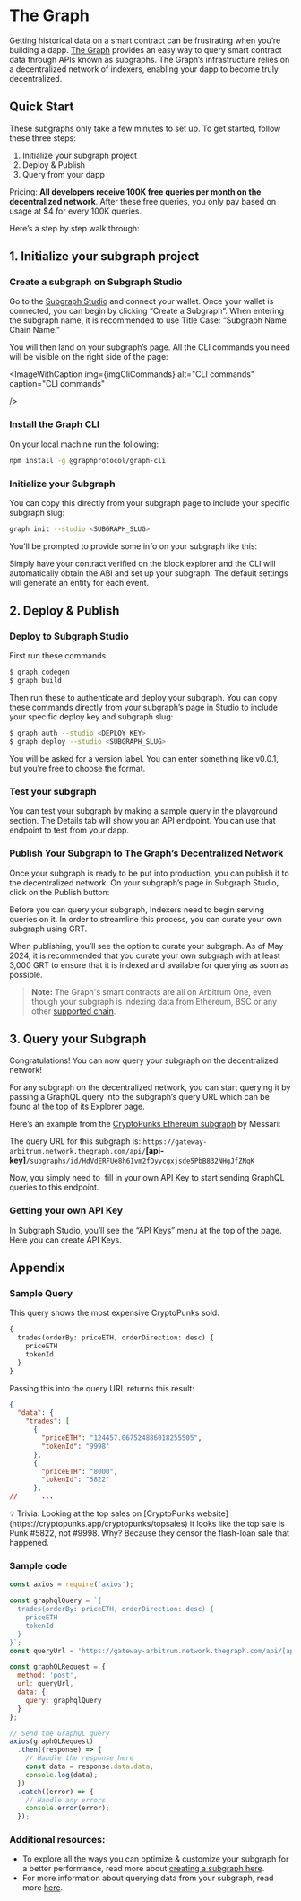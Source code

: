 

# The Graph

Getting historical data on a smart contract can be frustrating when you’re
building a dapp. [The Graph](https://thegraph.com/) provides an easy way to
query smart contract data through APIs known as subgraphs. The Graph’s
infrastructure relies on a decentralized network of indexers, enabling your dapp
to become truly decentralized.

## Quick Start

These subgraphs only take a few minutes to set up. To get started, follow these
three steps:

1. Initialize your subgraph project
2. Deploy & Publish
3. Query from your dapp

Pricing: **All developers receive 100K free queries per month on the
decentralized network**. After these free queries, you only pay based on usage
at $4 for every 100K queries.

Here’s a step by step walk through:

## 1. Initialize your subgraph project

### Create a subgraph on Subgraph Studio⁠

Go to the [Subgraph Studio](https://thegraph.com/studio/) and connect your
wallet. Once your wallet is connected, you can begin by clicking “Create a
Subgraph”. When entering the subgraph name, it is recommended to use Title Case:
“Subgraph Name Chain Name.”

<ImageWithCaption img={imgCreateSubgraph} alt="Create a Subgraph" caption="Create a Subgraph" />

You will then land on your subgraph’s page. All the CLI commands you need will
be visible on the right side of the page:

<ImageWithCaption
  img={imgCliCommands}
  alt="CLI commands"
  caption="CLI commands"

/>

### Install the Graph CLI⁠

On your local machine run the following:

```bash copy
npm install -g @graphprotocol/graph-cli
```

### Initialize your Subgraph⁠

You can copy this directly from your subgraph page to include your specific
subgraph slug:

```bash copy
graph init --studio <SUBGRAPH_SLUG>
```

You’ll be prompted to provide some info on your subgraph like this:

<ImageWithCaption img={imgCliSample} alt="CLI sample" caption="CLI" />

Simply have your contract verified on the block explorer and the CLI will
automatically obtain the ABI and set up your subgraph. The default settings will
generate an entity for each event.

## 2. Deploy & Publish

### Deploy to Subgraph Studio⁠

First run these commands:

```bash copy
$ graph codegen
$ graph build
```

Then run these to authenticate and deploy your subgraph. You can copy these
commands directly from your subgraph’s page in Studio to include your specific
deploy key and subgraph slug:

```bash copy
$ graph auth --studio <DEPLOY_KEY>
$ graph deploy --studio <SUBGRAPH_SLUG>
```

You will be asked for a version label. You can enter something like v0.0.1, but
you’re free to choose the format.

### Test your subgraph⁠

You can test your subgraph by making a sample query in the playground section.
The Details tab will show you an API endpoint. You can use that endpoint to test
from your dapp.

<ImageWithCaption img={imgPlayground} alt="Playground" caption="Run your graphql query in Studio" />

### Publish Your Subgraph to The Graph’s Decentralized Network

Once your subgraph is ready to be put into production, you can publish it to the
decentralized network. On your subgraph’s page in Subgraph Studio, click on the
Publish button:

<ImageWithCaption img={imgPublishButton} alt="Publish button" caption="Click Publish" />

Before you can query your subgraph, Indexers need to begin serving queries on
it. In order to streamline this process, you can curate your own subgraph using
GRT.

When publishing, you’ll see the option to curate your subgraph. As of May 2024,
it is recommended that you curate your own subgraph with at least 3,000 GRT to
ensure that it is indexed and available for querying as soon as possible.

<ImageWithCaption img={imgPublishScreen} alt="Publish screen" caption="Publish Screen" />

> **Note:** The Graph's smart contracts are all on Arbitrum One, even though
> your subgraph is indexing data from Ethereum, BSC or any other
> [supported chain](https://thegraph.com/docs/en/developing/supported-networks/).

## 3. Query your Subgraph

Congratulations! You can now query your subgraph on the decentralized network!

For any subgraph on the decentralized network, you can start querying it by
passing a GraphQL query into the subgraph’s query URL which can be found at the
top of its Explorer page.

Here’s an example from the
[CryptoPunks Ethereum subgraph](https://thegraph.com/explorer/subgraphs/HdVdERFUe8h61vm2fDyycHgxjsde5PbB832NHgJfZNqK)
by Messari:

<ImageWithCaption img={imgQueryUrl} alt="Query URL" caption="Query URL" />

The query URL for this subgraph is:
`https://gateway-arbitrum.network.thegraph.com/api/`**[api-key]**`/subgraphs/id/HdVdERFUe8h61vm2fDyycgxjsde5PbB832NHgJfZNqK`

Now, you simply need to  fill in your own API Key to start sending GraphQL
queries to this endpoint.

### Getting your own API Key

<ImageWithCaption img={imgApiKeys} alt="API keys" caption="API keys" />

In Subgraph Studio, you’ll see the “API Keys” menu at the top of the page. Here
you can create API Keys.

## Appendix

### Sample Query

This query shows the most expensive CryptoPunks sold.

```graphql copy
{
  trades(orderBy: priceETH, orderDirection: desc) {
    priceETH
    tokenId
  }
}
```

Passing this into the query URL returns this result:

```json copy
{
  "data": {
    "trades": [
      {
        "priceETH": "124457.067524886018255505",
        "tokenId": "9998"
      },
      {
        "priceETH": "8000",
        "tokenId": "5822"
      },
//      ...
```

<aside>
💡 Trivia: Looking at the top sales on [CryptoPunks website](https://cryptopunks.app/cryptopunks/topsales) it looks like the top sale is Punk #5822, not #9998. Why? Because they censor the flash-loan sale that happened.

</aside>

### Sample code

```jsx copy
const axios = require('axios');

const graphqlQuery = `{
  trades(orderBy: priceETH, orderDirection: desc) {
    priceETH
    tokenId
  }
}`;
const queryUrl = 'https://gateway-arbitrum.network.thegraph.com/api/[api-key]/subgraphs/id/HdVdERFUe8h61vm2fDyycHgxjsde5PbB832NHgJfZNqK';

const graphQLRequest = {
  method: 'post',
  url: queryUrl,
  data: {
    query: graphqlQuery
  }
};

// Send the GraphQL query
axios(graphQLRequest)
  .then((response) => {
    // Handle the response here
    const data = response.data.data;
    console.log(data);
  })
  .catch((error) => {
    // Handle any errors
    console.error(error);
  });
```

### Additional resources:

- To explore all the ways you can optimize & customize your subgraph for a
  better performance, read more about
  [creating a subgraph here](https://thegraph.com/docs/en/developing/creating-a-subgraph/).
- For more information about querying data from your subgraph, read more
  [here](https://thegraph.com/docs/en/querying/querying-the-graph/).
